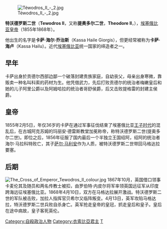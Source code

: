 {{unreferenced|time=2018-11-08T11:16:02+00:00}}
[[File:Téwodros_II_-_2.jpg|thumb]]

'''特沃德罗斯二世'''（'''Tewodros II'''，又称'''提奥多尔二世'''，'''Theodore II'''，{{bd|1818年||1868年|4月13日|catIdx=}}），[[埃塞俄比亚统治者列表|埃塞俄比亚皇帝]]（1855年{{一字线}}1868年）。

他出生的名字是'''卡萨·海尔·乔治斯'''（Kassa Haile Giorgis），但更经常被称为'''卡萨·海卢'''（Kassa Hailu）。近代[[埃塞俄比亚|埃塞俄比亚]]统一国家的缔造者之一。

== 早年 ==
卡萨出身於贡德尔西部边鄙一个破落封建贵族家庭，自幼丧父，母亲出身寒微，靠贩卖一种名叫科索的药材为生。他凭借武力，先后打败贡德尔的统治者梅嫩皇后和她的儿子阿里公爵以及阿姆哈拉的统治者哥舒侯爵，后又击败提格雷的封建主{{le|武贝·海尔·马里亚姆|Wube Haile Maryam}}侯爵。

== 皇帝 ==
1855年2月5日，年仅36岁的卡萨在通过军事征伐结束了埃塞俄比亚[[王子时代|王子时代]]的混乱后，在古城阿克苏姆的玛丽安·德雷斯教堂加冕称帝，称特沃德罗斯二世(提奥多尔二世)。即位之后，1856年征服了国内最后一个半独立王国绍阿，绍阿的统治者海尔·马拉科特败亡，其子[[孟尼利克二世|萨尔·马利安]]作为人质，被特沃德罗斯二世带回马格达拉要塞。

== 后期 ==
[[File:The_Cross_of_Emperor_Tewodros_II_colour.jpg|thumb]]
1867年10月，英国借口领事卡麦伦其及随员和两名传教士被扣，由罗伯特·内皮尔将军率领英国远征军从印度跨海远征埃塞俄比亚。1868年4月10日，双方在马格达拉展开激战。特沃德罗斯二世的军队被击败，加拉人指挥官贝希尔又临阵叛变。4月13日，英军攻陷马格达拉，特沃德罗斯二世兵败自杀身亡。英军抢走皇帝的皇冠，抓走皇后和皇子。皇后在途中病故，皇子客死英伦。

{{Authority control}}
[[Category:自殺政治人物|Category:自殺政治人物]]
[[Category:衣索比亞君主|Category:衣索比亞君主]]
[[Category:自殺王室成員|T]]